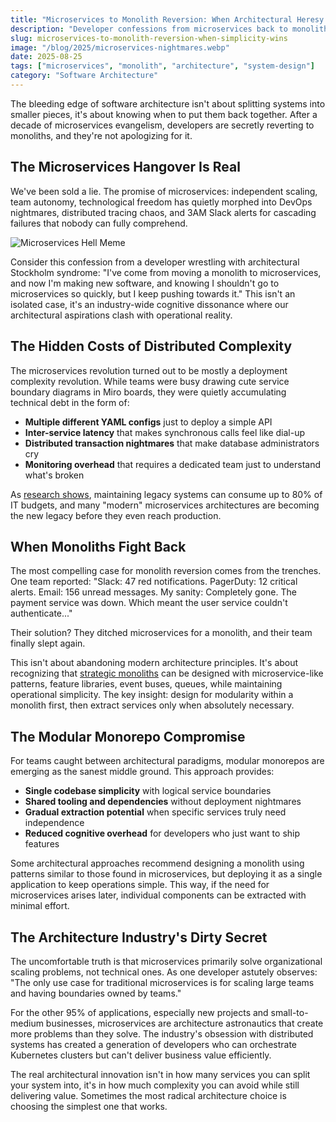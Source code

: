 ```yaml
---
title: "Microservices to Monolith Reversion: When Architectural Heresy Pays Off"
description: "Developer confessions from microservices back to monolith. The journey from distributed complexity to strategic simplicity"
slug: microservices-to-monolith-reversion-when-simplicity-wins
image: "/blog/2025/microservices-nightmares.webp"
date: 2025-08-25
tags: ["microservices", "monolith", "architecture", "system-design"]
category: "Software Architecture"
---
```


The bleeding edge of software architecture isn't about splitting systems into smaller pieces, it's about knowing when to put them back together. After a decade of microservices evangelism, developers are secretly reverting to monoliths, and they're not apologizing for it.

## The Microservices Hangover Is Real

We've been sold a lie. The promise of microservices: independent scaling, team autonomy, technological freedom has quietly morphed into DevOps nightmares, distributed tracing chaos, and 3AM Slack alerts for cascading failures that nobody can fully comprehend.

![Microservices Hell Meme](/blog/2025/microservicehell-meme.webp)

Consider this confession from a developer wrestling with architectural Stockholm syndrome: "I've come from moving a monolith to microservices, and now I'm making new software, and knowing I shouldn't go to microservices so quickly, but I keep pushing towards it." This isn't an isolated case, it's an industry-wide cognitive dissonance where our architectural aspirations clash with operational reality.

## The Hidden Costs of Distributed Complexity

The microservices revolution turned out to be mostly a deployment complexity revolution. While teams were busy drawing cute service boundary diagrams in Miro boards, they were quietly accumulating technical debt in the form of:

- **Multiple different YAML configs** just to deploy a simple API
- **Inter-service latency** that makes synchronous calls feel like dial-up
- **Distributed transaction nightmares** that make database administrators cry
- **Monitoring overhead** that requires a dedicated team just to understand what's broken

As [research shows](https://javarevisited.substack.com/p/monolith-vs-microservices-the-1m), maintaining legacy systems can consume up to 80% of IT budgets, and many "modern" microservices architectures are becoming the new legacy before they even reach production.

## When Monoliths Fight Back

The most compelling case for monolith reversion comes from the trenches. One team reported: "Slack: 47 red notifications. PagerDuty: 12 critical alerts. Email: 156 unread messages. My sanity: Completely gone. The payment service was down. Which meant the user service couldn't authenticate..."

Their solution? They ditched microservices for a monolith, and their team finally slept again.

This isn't about abandoning modern architecture principles. It's about recognizing that [strategic monoliths](https://www.amazon.ca/Strategic-Monoliths-Microservices-Innovation-Architecture/dp/0137355467) can be designed with microservice-like patterns, feature libraries, event buses, queues, while maintaining operational simplicity. The key insight: design for modularity within a monolith first, then extract services only when absolutely necessary.

## The Modular Monorepo Compromise

For teams caught between architectural paradigms, modular monorepos are emerging as the sanest middle ground. This approach provides:

- **Single codebase simplicity** with logical service boundaries
- **Shared tooling and dependencies** without deployment nightmares
- **Gradual extraction potential** when specific services truly need independence
- **Reduced cognitive overhead** for developers who just want to ship features

Some architectural approaches recommend designing a monolith using patterns similar to those found in microservices, but deploying it as a single application to keep operations simple. This way, if the need for microservices arises later, individual components can be extracted with minimal effort.

## The Architecture Industry's Dirty Secret

The uncomfortable truth is that microservices primarily solve organizational scaling problems, not technical ones. As one developer astutely observes: "The only use case for traditional microservices is for scaling large teams and having boundaries owned by teams."

For the other 95% of applications, especially new projects and small-to-medium businesses, microservices are architecture astronautics that create more problems than they solve. The industry's obsession with distributed systems has created a generation of developers who can orchestrate Kubernetes clusters but can't deliver business value efficiently.

The real architectural innovation isn't in how many services you can split your system into, it's in how much complexity you can avoid while still delivering value. Sometimes the most radical architecture choice is choosing the simplest one that works.